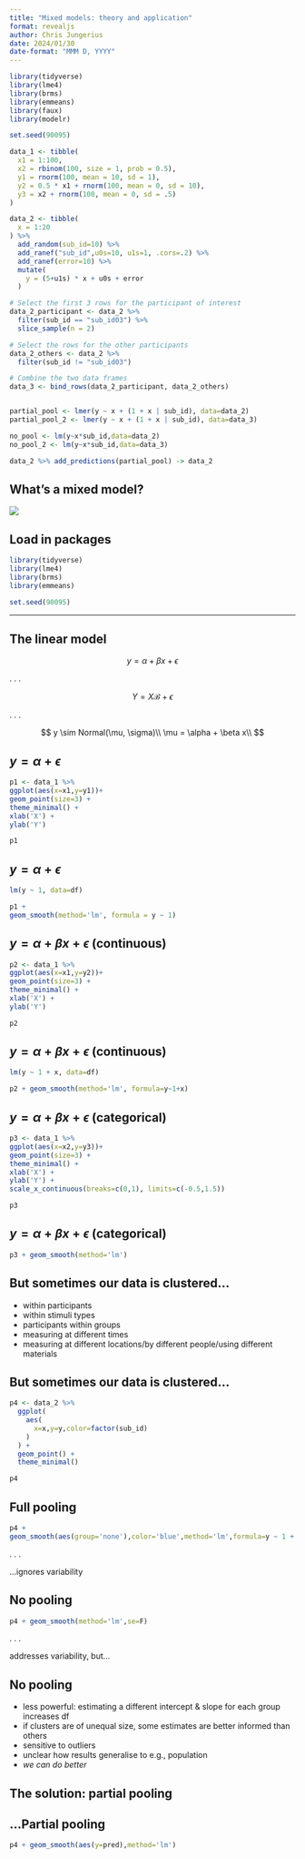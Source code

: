 ```yaml
---
title: "Mixed models: theory and application"
format: revealjs
author: Chris Jungerius
date: 2024/01/30
date-format: "MMM D, YYYY"
---
```


```r

library(tidyverse)
library(lme4)
library(brms)
library(emmeans)
library(faux)
library(modelr)

set.seed(90095)

data_1 <- tibble(
  x1 = 1:100,
  x2 = rbinom(100, size = 1, prob = 0.5),
  y1 = rnorm(100, mean = 10, sd = 1),
  y2 = 0.5 * x1 + rnorm(100, mean = 0, sd = 10),
  y3 = x2 + rnorm(100, mean = 0, sd = .5)
)

data_2 <- tibble(
  x = 1:20
) %>% 
  add_random(sub_id=10) %>%
  add_ranef("sub_id",u0s=10, u1s=1, .cors=.2) %>%
  add_ranef(error=10) %>% 
  mutate(
    y = (5+u1s) * x + u0s + error
  )

# Select the first 3 rows for the participant of interest
data_2_participant <- data_2 %>%
  filter(sub_id == "sub_id03") %>%
  slice_sample(n = 2)

# Select the rows for the other participants
data_2_others <- data_2 %>%
  filter(sub_id != "sub_id03")

# Combine the two data frames
data_3 <- bind_rows(data_2_participant, data_2_others)


partial_pool <- lmer(y ~ x + (1 + x | sub_id), data=data_2)
partial_pool_2 <- lmer(y ~ x + (1 + x | sub_id), data=data_3)

no_pool <- lm(y~x*sub_id,data=data_2)
no_pool_2 <- lm(y~x*sub_id,data=data_3)

data_2 %>% add_predictions(partial_pool) -> data_2

```

## What's a mixed model?
![](mmmeme.jpeg){fig-align="center"}

## Load in packages

```r
library(tidyverse)
library(lme4)
library(brms)
library(emmeans)

set.seed(90095)
```

---

## The linear model
$$ 
y = \alpha + \beta x + \epsilon 
$$

. . .

$$
Y = X\mathcal{B} + \epsilon
$$

. . .

$$ 
y \sim Normal(\mu, \sigma)\\
\mu = \alpha + \beta x\\
$$

$$
$$

## $y = \alpha + \epsilon$
```r
p1 <- data_1 %>% 
ggplot(aes(x=x1,y=y1))+
geom_point(size=3) +
theme_minimal() +
xlab('X') + 
ylab('Y')

p1
```

## $y = \alpha + \epsilon$
```r
lm(y ~ 1, data=df)
```
```r
p1 +
geom_smooth(method='lm', formula = y ~ 1)
```

## $y = \alpha + \beta x + \epsilon$ (continuous)
```r
p2 <- data_1 %>% 
ggplot(aes(x=x1,y=y2))+
geom_point(size=3) +
theme_minimal() +
xlab('X') + 
ylab('Y')

p2
```

## $y = \alpha + \beta x + \epsilon$ (continuous)

```r
lm(y ~ 1 + x, data=df)
```
```r
p2 + geom_smooth(method='lm', formula=y~1+x)
```

## $y = \alpha + \beta x + \epsilon$ (categorical)
```r
p3 <- data_1 %>% 
ggplot(aes(x=x2,y=y3))+
geom_point(size=3) +
theme_minimal() +
xlab('X') + 
ylab('Y') +
scale_x_continuous(breaks=c(0,1), limits=c(-0.5,1.5))

p3
```

## $y = \alpha + \beta x + \epsilon$ (categorical)

```r
p3 + geom_smooth(method='lm')
```

## But sometimes our data is clustered...

:::{.incremental}
- within participants
- within stimuli types
- participants within groups
- measuring at different times
- measuring at different locations/by different people/using different materials
:::

## But sometimes our data is clustered...
```r
p4 <- data_2 %>% 
  ggplot(
    aes(
      x=x,y=y,color=factor(sub_id)
    )
  ) +
  geom_point() +
  theme_minimal()

p4
```

## Full pooling
```r
p4 +
geom_smooth(aes(group='none'),color='blue',method='lm',formula=y ~ 1 + x)
```

. . .

...ignores variability


## No pooling
```r
p4 + geom_smooth(method='lm',se=F)
```

. . .

addresses variability, but...

## No pooling

:::{.incremental}
- less powerful: estimating a different intercept & slope for each group increases df
- if clusters are of unequal size, some estimates are better informed than others
- sensitive to outliers
- unclear how results generalise to e.g., population
- *we can do better*
:::

## The solution: partial pooling


## ...Partial pooling
```r
p4 + geom_smooth(aes(y=pred),method='lm')
```
